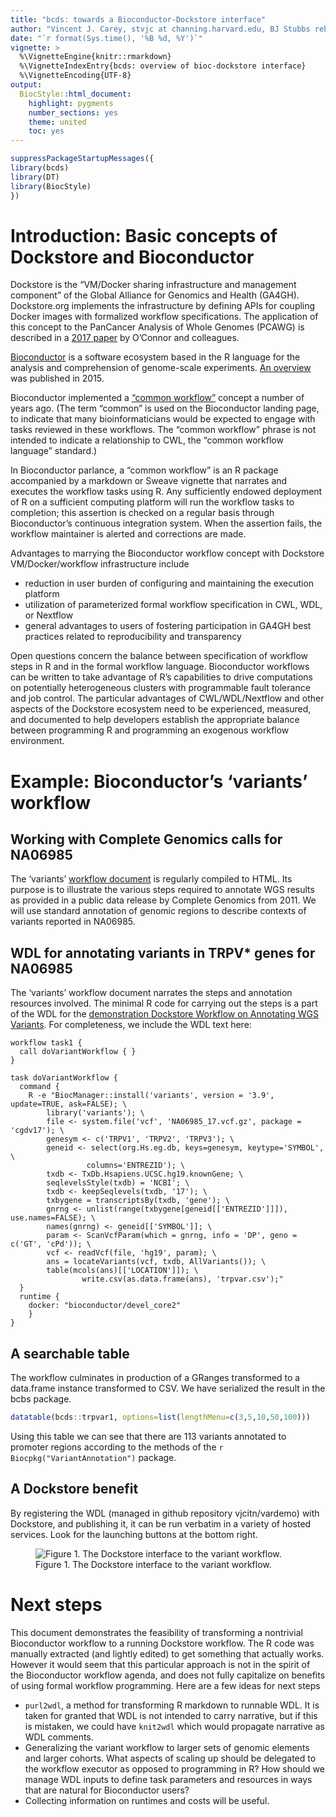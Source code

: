 ```yaml
---
title: "bcds: towards a Bioconductor-Dockstore interface"
author: "Vincent J. Carey, stvjc at channing.harvard.edu, BJ Stubbs rebjh at channing.harvard.edu"
date: "`r format(Sys.time(), '%B %d, %Y')`"
vignette: >
  %\VignetteEngine{knitr::rmarkdown}
  %\VignetteIndexEntry{bcds: overview of bioc-dockstore interface}
  %\VignetteEncoding{UTF-8}
output:
  BiocStyle::html_document:
    highlight: pygments
    number_sections: yes
    theme: united
    toc: yes
---
```


```r
suppressPackageStartupMessages({
library(bcds)
library(DT)
library(BiocStyle)
})
```

# Introduction: Basic concepts of Dockstore and Bioconductor

Dockstore is the "VM/Docker sharing infrastructure and management component"
of the Global Alliance for Genomics and Health (GA4GH).
Dockstore.org implements the
infrastructure by defining APIs for coupling Docker images
with formalized workflow specifications.
The application
of this concept to the PanCancer Analysis of Whole Genomes
(PCAWG) is described in a 
[2017 paper](https://www.ncbi.nlm.nih.gov/pmc/articles/PMC5333608/) by
O'Connor and colleagues.

[Bioconductor](http://www.bioconductor.org) 
is a software ecosystem based in the R language
for the analysis and comprehension of genome-scale experiments.
[An overview](https://www.ncbi.nlm.nih.gov/pmc/articles/PMC4509590/) 
was published in 2015.

Bioconductor implemented a ["common workflow"](https://www.bioconductor.org/packages/release/BiocViews.html#___Workflow) concept a number
of years ago.  (The term "common" is used on the Bioconductor
landing page, to indicate that many bioinformaticians would
be expected to engage with tasks reviewed in these workflows.
The "common workflow" phrase is not intended to indicate
a relationship to CWL, the "common workflow language" standard.)

In Bioconductor parlance, a "common workflow" is an R package
accompanied by a markdown or Sweave vignette that narrates
and executes the workflow tasks using R.  Any sufficiently
endowed deployment of R on a sufficient computing platform
will run the workflow tasks to completion; this assertion is
checked on a regular basis through Bioconductor's continuous
integration system.  When the assertion fails, the workflow
maintainer is alerted and corrections are made.

Advantages to marrying the Bioconductor workflow concept with
Dockstore VM/Docker/workflow infrastructure include

- reduction in user burden of configuring and maintaining the
execution platform
- utilization of parameterized formal workflow specification in CWL,
WDL, or Nextflow
- general advantages to users of fostering participation in GA4GH
best practices related to reproducibility and transparency

Open questions concern the balance between specification of
workflow steps in R and in the formal workflow language.  Bioconductor
workflows can be written to take advantage of R's capabilities
to drive computations on potentially heterogeneous
clusters with programmable fault tolerance and job control.
The particular advantages of CWL/WDL/Nextflow and
other aspects of the Dockstore ecosystem need to be experienced,
measured, and documented to help developers establish the
appropriate balance between programming R and programming
an exogenous workflow environment.

# Example: Bioconductor's 'variants' workflow

## Working with Complete Genomics calls for NA06985

The 'variants' [workflow document](https://www.bioconductor.org/packages/devel/workflows/html/variants.html) is regularly compiled to HTML.  Its purpose is to illustrate
the various steps required to annotate WGS results as provided
in a public data release by Complete Genomics from 2011.
We will use standard annotation of genomic regions to
describe contexts of variants reported in NA06985.

## WDL for annotating variants in TRPV* genes for NA06985

The 'variants' workflow document narrates the steps and
annotation resources involved.  The minimal R code for
carrying out the steps is a part of the WDL for the
[demonstration Dockstore Workflow on Annotating WGS Variants](https://dockstore.org/workflows/github.com/vjcitn/vardemo/AnnotatingWGSVariantsWithBioc:master?tab=files).  For completeness,
we include the WDL text here:
```
workflow task1 {
  call doVariantWorkflow { }
}

task doVariantWorkflow {
  command {
    R -e "BiocManager::install('variants', version = '3.9', update=TRUE, ask=FALSE); \
		library('variants'); \
		file <- system.file('vcf', 'NA06985_17.vcf.gz', package = 'cgdv17'); \
		genesym <- c('TRPV1', 'TRPV2', 'TRPV3'); \
		geneid <- select(org.Hs.eg.db, keys=genesym, keytype='SYMBOL', \
		         columns='ENTREZID'); \
		txdb <- TxDb.Hsapiens.UCSC.hg19.knownGene; \
		seqlevelsStyle(txdb) = 'NCBI'; \
		txdb <- keepSeqlevels(txdb, '17'); \
		txbygene = transcriptsBy(txdb, 'gene'); \
		gnrng <- unlist(range(txbygene[geneid[['ENTREZID']]]), use.names=FALSE); \
		names(gnrng) <- geneid[['SYMBOL']]; \
		param <- ScanVcfParam(which = gnrng, info = 'DP', geno = c('GT', 'cPd')); \
		vcf <- readVcf(file, 'hg19', param); \
		ans = locateVariants(vcf, txdb, AllVariants()); \
		table(mcols(ans)[['LOCATION']]); \
                write.csv(as.data.frame(ans), 'trpvar.csv');"
  }
  runtime {
    docker: "bioconductor/devel_core2"
    }
}
```

## A searchable table

The workflow culminates in production of a GRanges transformed to 
a data.frame instance transformed
to CSV.  We have serialized the result in the bcbs package.

```r
datatable(bcds::trpvar1, options=list(lengthMenu=c(3,5,10,50,100)))
```

Using this table we can see that there are 113 variants annotated to promoter
regions according to the methods of the `r Biocpkg("VariantAnnotation")` package.

## A Dockstore benefit

By registering the WDL (managed in github repository vjcitn/vardemo) with Dockstore,
and publishing it, it can be run verbatim in a variety of hosted services.  Look
for the launching buttons at the bottom right.

![Figure 1.  The Dockstore interface to the variant workflow.](launcher.png)

# Next steps

This document demonstrates the feasibility of transforming a
nontrivial Bioconductor workflow to a running Dockstore workflow.
The R code was manually extracted (and lightly edited) to
get something that actually works.  However it would seem
that this particular approach is not in the spirit of the
Bioconductor workflow agenda, and does not fully capitalize
on benefits of using formal workflow programming.  Here are a 
few ideas for next steps

- `purl2wdl`, a method for transforming R markdown to runnable WDL.
It is taken for granted that WDL is not intended to carry
narrative, but if this is mistaken, we could have `knit2wdl`
which would propagate narrative as WDL comments.
- Generalizing the variant workflow to larger sets of genomic
elements and larger cohorts.  What aspects of scaling up
should be delegated to the workflow executor as opposed to
programming in R?  How should we manage WDL inputs to define
task parameters and resources in ways 
that are natural for Bioconductor users?
- Collecting information on runtimes and costs will be useful.
